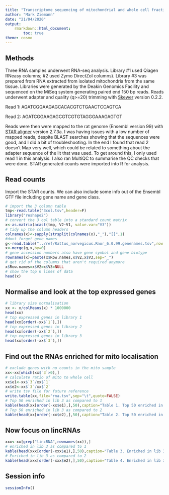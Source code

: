```yaml
---
title: "Transcriptome sequencing of mitochondrial and whole cell fraction of the C2C12 cell line"
author: "Mark Ziemann"
date: "21/04/2020"
output:
    rmarkdown::html_document:
        toc: true
theme: cosmo
---
```


## Methods
Three RNA samples underwent RNA-seq analysis. Library #1 used Qiagen RNeasy columns; #2 used Zymo
DirectZol columns). Library #3 was prepared from RNA extracted from isolated mitochondria from the
same tissue.
Libraries were generated by the Deakin Genomics Facility and sequenced on the MiSeq system generating
paired end 150 bp reads.
Reads underwent adapter and quality (q>=20) trimming with 
[Skewer](https://www.ncbi.nlm.nih.gov/pubmed/24925680) version 0.2.2.

Read 1: AGATCGGAAGAGCACACGTCTGAACTCCAGTCA

Read 2: AGATCGGAAGAGCGTCGTGTAGGGAAAGAGTGT

Reads were then were mapped to the rat genome (Ensembl version 99) with 
[STAR aligner](https://www.ncbi.nlm.nih.gov/pubmed/23104886) version 2.7.3a.
I was having issues with a low number of mapped reads, despite BLAST searches showing that the
sequences were good, and I did a bit of troubleshooting. In the end I found that read 2 doesn't 
Map very well, which could be related to something about the adapter sequence of the lit that was 
used. To get around this, I only used read 1 in this analysis.
I also ran MultiQC to summarise the QC checks that were done.
STAR generated counts were imported into R for analysis.

## Read counts
Import the STAR counts. We can also include some info out of the Ensembl GTF file including gene name
and gene class.
```r
# import the 3 column table
tmp<-read.table("3col.tsv",header=F)
library("reshape2")
# convert the 3 col table into a standard count matrix 
x<-as.matrix(acast(tmp, V2~V1, value.var="V3"))
# tidy up the column headers
colnames(x)<-sapply(strsplit(colnames(x),"_"),"[[",1)
#dont forget gene names
g<-read.table("../ref/Rattus_norvegicus.Rnor_6.0.99.genenames.tsv",row.names=1)
x<-merge(g,x,by=0)
# gene accession numbers also have gene symbol and gene biotype
rownames(x)=paste(x$Row.names,x$V2,x$V3,sep="_")
# get rid of the columns that aren't required anymore
x$Row.names=x$V2=x$V3=NULL
# show the top 6 lines of data
head(x)
```

## Normalise and look at the top expressed genes
```r
# library size normalisation
xx <- x/colMeans(x) * 1000000 
head(xx)
# top expressed genes in library 1
head(xx[order(-xx$`1`),])
# top expressed genes in library 2
head(xx[order(-xx$`2`),])
# top expressed genes in library 3
head(xx[order(-xx$`3`),])
```

## Find out the RNAs enriched for mito localisation

```r
# exclude genes with no counts in the mito sample
xx<-xx[which(xx$`3`>0),]
# calculate ratio of mito to whole cell
xx$e1<-xx$`3`/xx$`1`
xx$e2<-xx$`3`/xx$`2`
# write tsv file for future reference
write.table(xx,file="rna.tsv",sep="\t",quote=FALSE)
# Top 50 enriched in lib 3 as compared to 1
kable(head(xx[order(-xx$e1),],50),caption="Table 1. Top 50 enriched in lib 3 as compared to 1",format="pandoc")
# Top 50 enriched in lib 3 as compared to 2
kable(head(xx[order(-xx$e2),],50),caption="Table 2. Top 50 enriched in lib 3 as compared to 2",format="pandoc")
```

## Now focus on lincRNAs
```r
xxx<-xx[grep("lincRNA",rownames(xx)),]
# enriched in lib 3 as compared to 1
kable(head(xxx[order(-xxx$e1),],50),caption="Table 3. Enriched in lib 3 as compared to 1",format="pandoc")
# Enriched in lib 3 as compared to 2
kable(head(xxx[order(-xxx$e2),],50),caption="Table 4. Enriched in lib 3 as compared to 2",format="pandoc")
```

## Session info
```r
sessionInfo()
```
